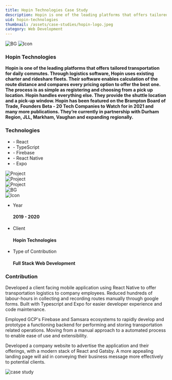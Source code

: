 ```yaml
---
title: Hopin Technologies Case Study
description: Hopin is one of the leading platforms that offers tailored transportation for daily commutes. Through logistics software, Hopin uses existing charter and rideshare fleets.
uid: hopin-technologies
thumbnail: /assets/case-studies/hopin-logo.jpeg
category: Web Development
---
```


<PortfolioHeader media="/assets/case-studies/hopin-logo.svg" />

<div className="container">
  <div data-aos="zoom-in">
    <div class="d-flex project-infos-wrap shadow-box mb-24">
      <img src="/assets/bg1.png" alt="BG" class="bg-img" />
      <img src="/assets/icons/icon2-2.png" alt="Icon" />
      <div class="project-details-info flex-1">
        <h3>Hopin Technologies</h3>
        <p>
          <b>
            Hopin is one of the leading platforms that offers tailored
            transportation for daily commutes. Through logistics software, Hopin
            uses existing charter and rideshare fleets. Their software enables
            calculation of the route distance and compares every pricing option
            to offer the best one. The process is as simple as registering and
            choosing from a pick up location. Hopin handles everything else.
            They provide the shuttle location and a pick-up window. Hopin has
            been featured on the Brampton Board of Trade, Founders Beta - 20
            Tech Companies to Watch for in 2021 and many more publications.
            They’re currently in partnership with Durham Region, JLL, Markham,
            Vaughan and expanding regionally.
          </b>
        </p>
      </div>
      <div class="project-details-info flex-1">
        <h3>Technologies</h3>
        <ul>
          <li>- React</li>
          <li>- TypeScript</li>
          <li>- Firebase</li>
          <li>- React Native</li>
          <li>- Expo</li>
        </ul>
      </div>
    </div>
  </div>
  <div class="project-details-2-img mb-24" data-aos="zoom-in">
    <img src="/assets/case-studies/hopin-banner-1.png" alt="Project" />
  </div>
  <div class="row mb-24">
    <div class="col-md-6" data-aos="zoom-in">
      <div class="project-details-3-img">
        <img src="/assets/case-studies/hopin-thumbnail-1.png" alt="Project" />
      </div>
    </div>
    <div class="col-md-6" data-aos="zoom-in">
      <div class="project-details-3-img">
        <img src="/assets/case-studies/hopin-thumbnail-2.png" alt="Project" />
      </div>
    </div>
  </div>
  <div data-aos="zoom-in">
    <div class="project-about-2 d-flex shadow-box mb-24">
      <img src="/assets/bg1.png" alt="BG" class="bg-img" />
      <div class="left-details">
        <img src="/assets/icons/icon3-2.png" alt="Icon" />
        <ul>
          <li>
            <p>Year</p>
            <h4>2019 - 2020</h4>
          </li>
          <li>
            <p>Client</p>
            <h4>Hopin Technologies</h4>
          </li>
          <li>
            <p>Type of Contribution</p>
            <h4>Full Stack Web Development</h4>
          </li>
        </ul>
      </div>
      <div class="right-details">
        <h3>Contribution</h3>
        <p>
          Developed a client facing mobile application using React Native to
          offer transportation logistics to company employees. Reduced hundreds
          of labour-hours in collecting and recording routes manually through
          google forms. Built with Typescript and Expo for easier developer
          experience and code maintenance.
        </p>
        <p>
          Employed GCP's Firebase and Samsara ecosystems to rapidly develop and
          prototype a functioning backend for performing and storing
          transportation related operations. Moving from a manual approach to a
          automated process to enable ease of use and extensibility.
        </p>
        <p>
          Developed a company website to advertise the application and their
          offerings, with a modern stack of React and Gatsby. A more appealing
          landing page will aid in conveying their business message more
          effectively to potential clients.
        </p>
      </div>
    </div>
  </div>
</div>

<div className="project-details-img" data-aos="zoom-in">
  <img src="/assets/case-studies/hopin-banner-2.png" alt="case study" />
</div>

<PortfolioFooter />
